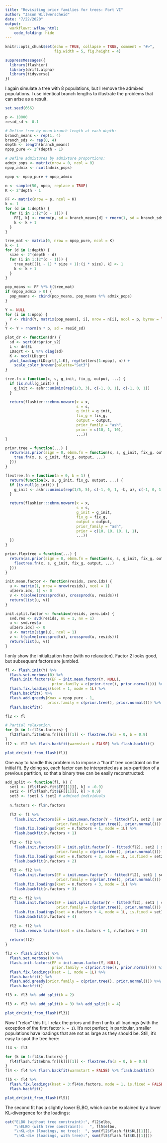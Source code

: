 ```yaml
---
title: "Revisiting prior families for trees: Part VI"
author: "Jason Willwerscheid"
date: "7/22/2020"
output:
  workflowr::wflow_html:
    code_folding: hide
---
```


```r
knitr::opts_chunk$set(echo = TRUE, collapse = TRUE, comment = "#>",
                      fig.width = 5, fig.height = 4)
```

```r
suppressMessages({
  library(flashier)
  library(drift.alpha)
  library(tidyverse)
})
```

I again simulate a tree with 8 populations, but I remove the admixed populations. I use identical branch lengths to illustrate the problems that can arise as a result.

```r
set.seed(666)

p <- 10000
resid_sd <- 0.1

# Define tree by mean branch length at each depth:
branch_means <- rep(1, 4)
branch_sds <- rep(0, 4)
depth <- length(branch_means)
npop_pure <- 2^(depth - 1)

# Define admixtures by admixture proportions:
admix_pops <- matrix(nrow = 0, ncol = 0)
npop_admix <- ncol(admix_pops)

npop <- npop_pure + npop_admix

n <- sample(50, npop, replace = TRUE)
K <- 2^depth - 1

FF <- matrix(nrow = p, ncol = K)
k <- 1
for (d in 1:depth) {
  for (i in 1:(2^(d - 1))) {
    FF[, k] <- rnorm(p, sd = branch_means[d] + rnorm(1, sd = branch_sds[d]))
    k <- k + 1
  }
}

tree_mat <- matrix(0, nrow = npop_pure, ncol = K)
k <- 1
for (d in 1:depth) {
  size <- 2^(depth - d)
  for (i in 1:(2^(d - 1))) {
    tree_mat[((i - 1) * size + 1):(i * size), k] <- 1
    k <- k + 1
  }
}

pop_means <- FF %*% t(tree_mat)
if (npop_admix > 0) {
  pop_means <- cbind(pop_means, pop_means %*% admix_pops)
}

Y <- NULL
for (i in 1:npop) {
  Y <- rbind(Y, matrix(pop_means[, i], nrow = n[i], ncol = p, byrow = TRUE))
}
Y <- Y + rnorm(n * p, sd = resid_sd)

plot_dr <- function(dr) {
  sd <- sqrt(dr$prior_s2)
  L <- dr$EL
  LDsqrt <- L %*% diag(sd)
  K <- ncol(LDsqrt)
  plot_loadings(LDsqrt[,1:K], rep(letters[1:npop], n)) +
    scale_color_brewer(palette="Set3")
}

tree.fn = function(x, s, g_init, fix_g, output, ...) {
  if (is.null(g_init)) {
    g_init <- ashr::unimix(rep(1/3, 3), c(-1, 0, 1), c(-1, 0, 1))
  }

  return(flashier:::ebnm.nowarn(x = x,
                                s = s,
                                g_init = g_init,
                                fix_g = fix_g,
                                output = output,
                                prior_family = "ash",
                                prior = c(10, 1, 10),
                                ...))
}

prior.tree = function(...) {
  return(as.prior(sign = 0, ebnm.fn = function(x, s, g_init, fix_g, output) {
    tree.fn(x, s, g_init, fix_g, output, ...)
  }))
}

flextree.fn = function(a = 0, b = 1) {
  return(function(x, s, g_init, fix_g, output, ...) {
  if (is.null(g_init)) {
    g_init <- ashr::unimix(rep(1/5, 5), c(-1, 0, 1, -b, a), c(-1, 0, 1, -a, b))
  }

  return(flashier:::ebnm.nowarn(x = x,
                                s = s,
                                g_init = g_init,
                                fix_g = fix_g,
                                output = output,
                                prior_family = "ash",
                                prior = c(10, 10, 10, 1, 1),
                                ...))
  })
}

prior.flextree = function(...) {
  return(as.prior(sign = 0, ebnm.fn = function(x, s, g_init, fix_g, output) {
    flextree.fn(x, s, g_init, fix_g, output, ...)
  }))
}

init.mean.factor <- function(resids, zero.idx) {
  u <- matrix(1, nrow = nrow(resids), ncol = 1)
  u[zero.idx, 1] <- 0
  v <- t(solve(crossprod(u), crossprod(u, resids)))
  return(list(u, v))
}

init.split.factor <- function(resids, zero.idx) {
  svd.res <- svd(resids, nu = 1, nv = 1)
  u <- svd.res$u
  u[zero.idx] <- 0
  u <- matrix(sign(u), ncol = 1)
  v <- t(solve(crossprod(u), crossprod(u, resids)))
  return(list(u, v))
}
```

I only show the initialization here (with no relaxation). Factor 2 looks good, but subsequent factors are jumbled.

```r
fl <- flash.init(Y) %>%
  flash.set.verbose(0) %>%
  flash.init.factors(EF = init.mean.factor(Y, NULL), 
                     prior.family = c(prior.tree(), prior.normal())) %>%
  flash.fix.loadings(kset = 1, mode = 1L) %>%
  flash.backfit() %>%
  flash.add.greedy(Kmax = npop_pure - 1, 
                   prior.family = c(prior.tree(), prior.normal())) %>%
  flash.backfit()

fl2 <- fl

# Partial relaxation.
for (k in 1:fl2$n.factors) {
  fl2$flash.fit$ebnm.fn[[k]][[1]] <- flextree.fn(a = 0, b = 0.9)
}
fl2 <- fl2 %>% flash.backfit(warmstart = FALSE) %>% flash.backfit()

plot_dr(init_from_flash(fl))
```

One way to handle this problem is to impose a "hard" tree constraint on the initial fit. By doing so, each factor can be interpreted as a sub-partition of a previous partition, so that a binary tree can be easily reconstructed:

```r
add_split <- function(fl, k) {
  set1 <- (fl$flash.fit$EF[[1]][, k] < -0.9)
  set2 <- (fl$flash.fit$EF[[1]][, k] > 0.9)
  set3 <- !set1 & !set2 # admixed individuals
  
  n.factors <- fl$n.factors
  
  fl2 <- fl %>%
    flash.init.factors(EF = init.mean.factor(Y - fitted(fl), set2 | set3),
                       prior.family = c(prior.tree(), prior.normal())) %>%
    flash.fix.loadings(kset = n.factors + 1, mode = 1L) %>%
    flash.backfit(n.factors + 1)
  
  fl2 <- fl2 %>%
    flash.init.factors(EF = init.split.factor(Y - fitted(fl2), set2 | set3),
                       prior.family = c(prior.tree(), prior.normal())) %>%
    flash.fix.loadings(kset = n.factors + 2, mode = 1L, is.fixed = set2 | set3) %>%
    flash.backfit(n.factors + 2)
  
  fl2 <- fl2 %>%
    flash.init.factors(EF = init.mean.factor(Y - fitted(fl2), set1 | set3),
                       prior.family = c(prior.tree(), prior.normal())) %>%
    flash.fix.loadings(kset = n.factors + 3, mode = 1L) %>%
    flash.backfit(n.factors + 3)
  
  fl2 <- fl2 %>%
    flash.init.factors(EF = init.split.factor(Y - fitted(fl2), set1 | set3),
                       prior.family = c(prior.tree(), prior.normal())) %>%
    flash.fix.loadings(kset = n.factors + 4, mode = 1L, is.fixed = set1 | set3) %>%
    flash.backfit(n.factors + 4)
  
  fl2 <- fl2 %>%
    flash.remove.factors(kset = c(n.factors + 1, n.factors + 3))
  
  return(fl2)
}

fl3 <- flash.init(Y) %>%
  flash.set.verbose(0) %>%
  flash.init.factors(EF = init.mean.factor(Y, NULL), 
                     prior.family = c(prior.tree(), prior.normal())) %>%
  flash.fix.loadings(kset = 1, mode = 1L) %>%
  flash.backfit() %>%
  flash.add.greedy(prior.family = c(prior.tree(), prior.normal())) %>%
  flash.backfit()

fl3 <- fl3 %>% add_split(k = 2)

fl3 <- fl3 %>% add_split(k = 3) %>% add_split(k = 4)

plot_dr(init_from_flash(fl3))
```

Now I "relax" this fit. I relax the priors and then I unfix all loadings (with the exception of the first factor `k = 1`). It's not perfect; in particular, smaller populations have loadings that are not as large as they should be. Still, it's easy to spot the tree here:

```r
fl4 <- fl3

for (k in 1:fl4$n.factors) {
  fl4$flash.fit$ebnm.fn[[k]][[1]] <- flextree.fn(a = 0, b = 0.9)
}
fl4 <- fl4 %>% flash.backfit(warmstart = FALSE) %>% flash.backfit()

fl5 <- fl4 %>%
  flash.fix.loadings(kset = 3:fl4$n.factors, mode = 1, is.fixed = FALSE) %>%
  flash.backfit()

plot_dr(init_from_flash(fl5))
```

The second fit has a slightly lower ELBO, which can be explained by a lower KL-divergence for the loadings: 

```r
cat("ELBO (without tree constraint):", fl2$elbo,
    "\nELBO (with tree constraint):   ", fl5$elbo,
    "\nKL-div (loadings, no tree):  ", sum(fl2$flash.fit$KL[[1]]),
    "\nKL-div (loadings, with tree):", sum(fl5$flash.fit$KL[[1]]))
```

